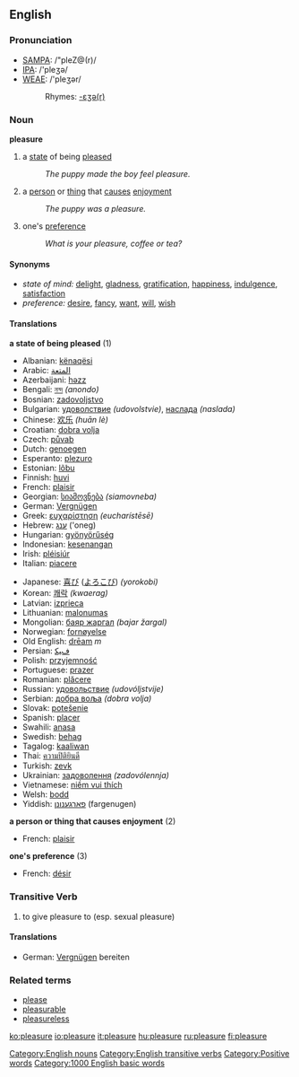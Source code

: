 ==English==

===Pronunciation===
*[[SAMPA]]: /"pleZ@(r)/
*[[IPA]]: /'pleʒə/
*[[WEAE]]: /'pleʒər/
*:Rhymes: [[Rhymes:English:-ɛʒə(r)|-ɛʒə(r)]]

===Noun===
'''pleasure'''

# a [[state]] of being [[please]]d
#: ''The puppy made the boy feel pleasure.''
# a [[person]] or [[thing]] that [[cause]]s [[enjoyment]]
#: ''The puppy was a pleasure.''
# one's [[preference]]
#: ''What is your pleasure, coffee or tea?''

====Synonyms====
*''state of mind:'' [[delight]], [[gladness]], [[gratification]], [[happiness]], [[indulgence]], [[satisfaction]]
* ''preference:'' [[desire]], [[fancy]], [[want]], [[will]], [[wish]]

====Translations====
'''a state of being pleased''' (1)
{{top}}
*Albanian: [[kënaqësi]]
*Arabic: [[المتعة]]
*Azerbaijani: [[həzz]]
*Bengali: [[নন্দ]] ''(anondo)''
*Bosnian: [[zadovoljstvo]]
*Bulgarian: [[удоволствие]] ''(udovolstvie)'', [[наслада]] ''(naslada)''
*Chinese: [[欢乐]] ''(huān lè)''
*Croatian: [[dobra volja]]
*Czech: [[půvab]]
*Dutch: [[genoegen]]
*Esperanto: [[plezuro]]
*Estonian: [[lõbu]]
*Finnish: [[huvi]]
*French: [[plaisir]]
*Georgian: [[სიამოვნება]] ''(siamovneba)''
*German: [[Vergnügen]]
*Greek: [[ευχαρίστηση]] ''(eucharístēsē)''
*Hebrew: [[ענג]] ('oneg)
*Hungarian: [[gyönyörűség]]
*Indonesian: [[kesenangan]]
*Irish: [[pléisiúr]]
*Italian: [[piacere]]
{{mid}}
*Japanese: [[喜び]] ([[よろこび]]) ''(yorokobi)''
*Korean: [[쾌락]] ''(kwaerag)''
*Latvian: [[izprieca]]
*Lithuanian: [[malonumas]]
*Mongolian: [[баяр жаргал]] ''(bajar žargal)''
*Norwegian: [[fornøyelse]]
*Old English: [[dream#Old English|drēam]] ''m''
*Persian: [[ﻑﻴﻜ]]
*Polish: [[przyjemność]]
*Portuguese: [[prazer]]
*Romanian: [[plăcere]]
*Russian: [[удовольствие]] ''(udovóljstvije)''
*Serbian: [[добра воља]] ''(dobra volja)''
*Slovak: [[potešenie]]
*Spanish: [[placer]]
*Swahili: [[anasa]]
*Swedish: [[behag]]
*Tagalog: [[kaaliwan]]
*Thai: [[ความปิติยินดี]]
*Turkish: [[zevk]]
*Ukrainian: [[задоволення]] ''(zadovólennja)''
*Vietnamese: [[niềm vui thích]]
*Welsh: [[bodd]]
*Yiddish: [[פארגענונן]] (fargenugen)
{{bottom}}

'''a person or thing that causes enjoyment''' (2)
{{top}}
*French: [[plaisir]] {{m}}
{{mid}}
{{bottom}}

'''one's preference''' (3)
{{top}}
*French: [[désir]] {{m}}
{{mid}}
{{bottom}}

===Transitive Verb===
{{en-verb|pleasur|ing}}

# to give pleasure to (esp. sexual pleasure)

====Translations====
*German: [[Vergnügen]] bereiten

===Related terms===
* [[please]] {{pos_v}}
* [[pleasurable]]
* [[pleasureless]]

[[Category:English nouns]]
[[Category:English transitive verbs]]
[[Category:Positive words]]
[[Category:1000 English basic words]]

[[ko:pleasure]]
[[io:pleasure]]
[[it:pleasure]]
[[hu:pleasure]]
[[ru:pleasure]]
[[fi:pleasure]]